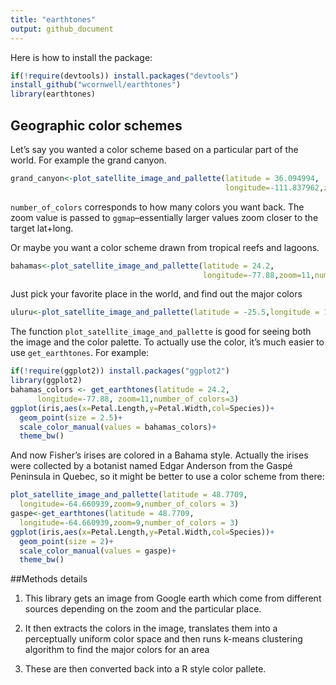 ```yaml
---
title: "earthtones"
output: github_document
---
```


Here is how to install the package:

```r
if(!require(devtools)) install.packages("devtools")
install_github("wcornwell/earthtones")
library(earthtones)
```

## Geographic color schemes

Let's say you wanted a color scheme based on a particular part of the world.  For example the grand canyon.  

```r
grand_canyon<-plot_satellite_image_and_pallette(latitude = 36.094994,
                                                longitude=-111.837962,zoom=12,number_of_colors=5)
```

`number_of_colors` corresponds to how many colors you want back.  The zoom value is passed to `ggmap`--essentially larger values zoom closer to the target lat+long.  

Or maybe you want a color scheme drawn from tropical reefs and lagoons.  

```r
bahamas<-plot_satellite_image_and_pallette(latitude = 24.2,
                                           longitude=-77.88,zoom=11,number_of_colors=5)
```

Just pick your favorite place in the world, and find out the major colors

```r
uluru<-plot_satellite_image_and_pallette(latitude = -25.5,longitude = 131,zoom=10,number_of_colors=5)
```

The function `plot_satellite_image_and_pallette` is good for seeing both the image and the color palette.  To actually use the color, it's much easier to use `get_earthtones`.  For example:

```r
if(!require(ggplot2)) install.packages("ggplot2")
library(ggplot2)
bahamas_colors <- get_earthtones(latitude = 24.2,
      longitude=-77.88, zoom=11,number_of_colors=3)
ggplot(iris,aes(x=Petal.Length,y=Petal.Width,col=Species))+
  geom_point(size = 2.5)+
  scale_color_manual(values = bahamas_colors)+
  theme_bw()
```

And now Fisher's irises are colored in a Bahama style.  Actually the irises were collected by a botanist named  Edgar Anderson from the Gaspé Peninsula in Quebec, so it might be better to use a color scheme from there:

```R
plot_satellite_image_and_pallette(latitude = 48.7709,
  longitude=-64.660939,zoom=9,number_of_colors = 3)
gaspe<-get_earthtones(latitude = 48.7709,
  longitude=-64.660939,zoom=9,number_of_colors = 3)
ggplot(iris,aes(x=Petal.Length,y=Petal.Width,col=Species))+
  geom_point(size = 2)+
  scale_color_manual(values = gaspe)+
  theme_bw()
```

##Methods details

1. This library gets an image from Google earth which come from different sources depending on the zoom and the particular place.  

2. It then extracts the colors in the image, translates them into a perceptually uniform color space and then runs k-means clustering algorithm to find the major colors for an area

3. These are then converted back into a R style color pallete.  